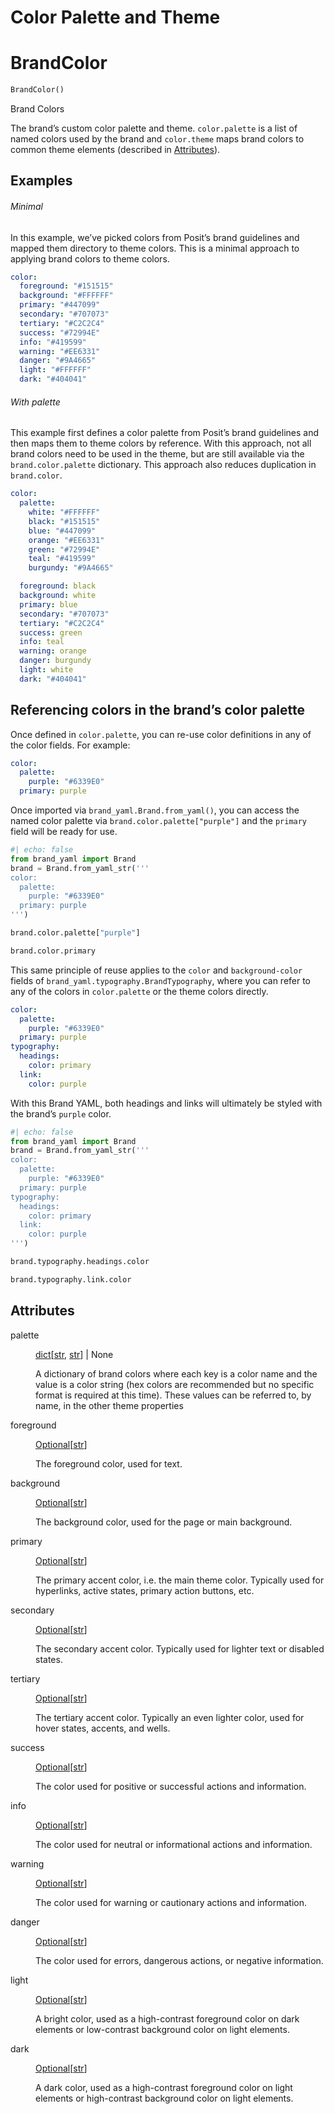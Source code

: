# Color Palette and Theme



# BrandColor { #brand_yaml.BrandColor }

```python
BrandColor()
```

Brand Colors

The brand's custom color palette and theme. `color.palette` is a list of
named colors used by the brand and `color.theme` maps brand colors to
common theme elements (described in [Attributes](#attributes)).

## Examples {.doc-section .doc-section-examples}

::: {.panel-tabset}


###### Minimal

In this example, we've picked colors from Posit's brand guidelines and
mapped them directory to theme colors. This is a minimal approach to
applying brand colors to theme colors.
```.yaml
color:
  foreground: "#151515"
  background: "#FFFFFF"
  primary: "#447099"
  secondary: "#707073"
  tertiary: "#C2C2C4"
  success: "#72994E"
  info: "#419599"
  warning: "#EE6331"
  danger: "#9A4665"
  light: "#FFFFFF"
  dark: "#404041"
```



###### With palette

This example first defines a color palette from Posit's brand guidelines
and then maps them to theme colors by reference. With this approach,
not all brand colors need to be used in the theme, but are still
available via the `brand.color.palette` dictionary. This approach also
reduces duplication in `brand.color`.
```.yaml
color:
  palette:
    white: "#FFFFFF"
    black: "#151515"
    blue: "#447099"
    orange: "#EE6331"
    green: "#72994E"
    teal: "#419599"
    burgundy: "#9A4665"

  foreground: black
  background: white
  primary: blue
  secondary: "#707073"
  tertiary: "#C2C2C4"
  success: green
  info: teal
  warning: orange
  danger: burgundy
  light: white
  dark: "#404041"
```

:::



## Referencing colors in the brand's color palette

Once defined in `color.palette`, you can re-use color definitions in any of
the color fields. For example:

```.yaml
color:
  palette:
    purple: "#6339E0"
  primary: purple
```

Once imported via `brand_yaml.Brand.from_yaml()`, you can access the named
color palette via `brand.color.palette["purple"]` and the `primary` field
will be ready for use.

```python
#| echo: false
from brand_yaml import Brand
brand = Brand.from_yaml_str('''
color:
  palette:
    purple: "#6339E0"
  primary: purple
''')
```

::: python-code-preview
```python
brand.color.palette["purple"]
```
```python
brand.color.primary
```
:::

This same principle of reuse applies to the `color` and `background-color`
fields of `brand_yaml.typography.BrandTypography`, where you can refer to
any of the colors in `color.palette` or the theme colors directly.

```.yaml
color:
  palette:
    purple: "#6339E0"
  primary: purple
typography:
  headings:
    color: primary
  link:
    color: purple
```

With this Brand YAML, both headings and links will ultimately be styled
with the brand's `purple` color.

```python
#| echo: false
from brand_yaml import Brand
brand = Brand.from_yaml_str('''
color:
  palette:
    purple: "#6339E0"
  primary: purple
typography:
  headings:
    color: primary
  link:
    color: purple
''')
```

::: python-code-preview
```python
brand.typography.headings.color
```
```python
brand.typography.link.color
```
:::

## Attributes {.doc-section .doc-section-attributes}

palette

:   [dict](`dict`)\[[str](`str`), [str](`str`)\] \| None

    A dictionary of brand colors where each key is a color name and the
    value is a color string (hex colors are recommended but no specific
    format is required at this time). These values can be referred to, by
    name, in the other theme properties

foreground

:   [Optional](`typing.Optional`)\[[str](`str`)\]

    The foreground color, used for text.

background

:   [Optional](`typing.Optional`)\[[str](`str`)\]

    The background color, used for the page or main background.

primary

:   [Optional](`typing.Optional`)\[[str](`str`)\]

    The primary accent color, i.e. the main theme color. Typically used for
    hyperlinks, active states, primary action buttons, etc.

secondary

:   [Optional](`typing.Optional`)\[[str](`str`)\]

    The secondary accent color. Typically used for lighter text or disabled
    states.

tertiary

:   [Optional](`typing.Optional`)\[[str](`str`)\]

    The tertiary accent color. Typically an even lighter color, used for
    hover states, accents, and wells.

success

:   [Optional](`typing.Optional`)\[[str](`str`)\]

    The color used for positive or successful actions and information.

info

:   [Optional](`typing.Optional`)\[[str](`str`)\]

    The color used for neutral or informational actions and information.

warning

:   [Optional](`typing.Optional`)\[[str](`str`)\]

    The color used for warning or cautionary actions and information.

danger

:   [Optional](`typing.Optional`)\[[str](`str`)\]

    The color used for errors, dangerous actions, or negative information.

light

:   [Optional](`typing.Optional`)\[[str](`str`)\]

    A bright color, used as a high-contrast foreground color on dark
    elements or low-contrast background color on light elements.

dark

:   [Optional](`typing.Optional`)\[[str](`str`)\]

    A dark color, used as a high-contrast foreground color on light elements
    or high-contrast background color on light elements.